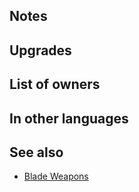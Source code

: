 {{Weapon Infobox
|tagid=SID_粛清の暗器＋
|weaponType=Dagger
|might=12
|range=2
|effect=Grants bonus to unit’s Atk = total bonuses on foe during combat. After combat, if unit attacked, inflicts Def/Res-7 on target and foes within 2 spaces of target through their next actions.
|cost=300
|exclusive=0
|statModifiers=0,12,0,0,0
|required=The Cleaner
|refinePaths=default
|refineSP=350
|refineMedals=500
|refineStones=50
|properties=random_owner
}}
==Notes==
{{BonusesToAtk|source=the foe|bnsSource=the unit}}
{{IfUnitAttacked}}
{{Penalties}}
==Upgrades==
{{Weapon Upgrade List}}
==List of owners==
{{Skill Hero List}}
==In other languages==
{{OtherLanguages
|japanese=粛清の暗器＋
|german=Säuberer+
|spanishEU=Limpiador +
|spanishLA=Limpiador +
|french=Nettoyeur +
|italian=Potatore+
|chineseTW=肅清暗器＋
|portuguese=Fazendo a limpa+
}}
==See also==
* [[Blade Weapons]]
{{Weapons Navbox}}